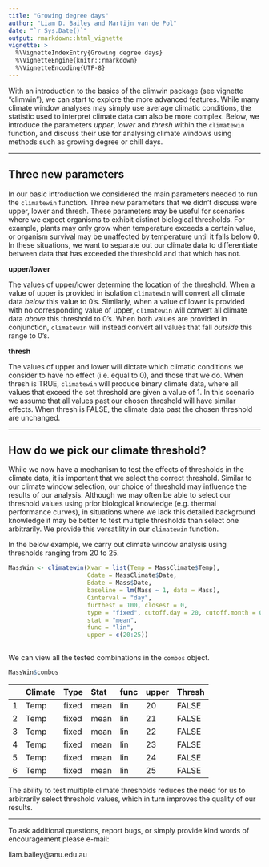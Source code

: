 ```yaml
---
title: "Growing degree days"
author: "Liam D. Bailey and Martijn van de Pol"
date: "`r Sys.Date()`"
output: rmarkdown::html_vignette
vignette: >
  %\VignetteIndexEntry{Growing degree days}
  %\VignetteEngine{knitr::rmarkdown}
  %\VignetteEncoding{UTF-8}
---
```


With an introduction to the basics of the climwin package (see vignette "climwin"), we can start to explore the more advanced features. While many climate window analyses may simply use average climatic conditions, the statistic used to interpret climate data can also be more complex. Below, we introduce the parameters *upper*, *lower* and *thresh* within the `climatewin` function, and discuss their use for analysing climate windows using methods such as growing degree or chill days.

**************************

## Three new parameters

In our basic introduction we considered the main parameters needed to run the `climatewin` function. Three new parameters that we didn't discuss were upper, lower and thresh. These parameters may be useful for scenarios where we expect organisms to exhibit distinct biological thresholds. For example, plants may only grow when temperature exceeds a certain value, or organism survival may be unaffected by temperature until it falls below 0. In these situations, we want to separate out our climate data to differentiate between data that has exceeded the threshold and that which has not.

**upper/lower**

The values of upper/lower determine the location of the threshold. When a value of upper is provided in isolation `climatewin` will convert all climate data *below* this value to 0's. Similarly, when a value of lower is provided with no corresponding value of upper, `climatewin` will convert all climate data *above* this threshold to 0's. When both values are provided in conjunction, `climatewin` will instead convert all values that fall *outside* this range to 0's.

**thresh**

The values of upper and lower will dictate which climatic conditions we consider to have no effect (i.e. equal to 0), and those that we do. When thresh is TRUE, `climatewin` will produce binary climate data, where all values that exceed the set threshold are given a value of 1. In this scenario we assume that all values past our chosen threshold will have similar effects. When thresh is FALSE, the climate data past the chosen threshold are unchanged.

****************************

## How do we pick our climate threshold?

While we now have a mechanism to test the effects of thresholds in the climate data, it is important that we select the correct threshold. Similar to our climate window selection, our choice of threshold may influence the results of our analysis. Although we may often be able to select our threshold values using prior biological knowledge (e.g. thermal performance curves), in situations where we lack this detailed background knowledge it may be better to test multiple thresholds than select one arbitrarily. We provide this versatility in our `climatewin` function.

In the below example, we carry out climate window analysis using thresholds ranging from 20 to 25.

```r

MassWin <- climatewin(Xvar = list(Temp = MassClimate$Temp),
                      Cdate = MassClimate$Date,
                      Bdate = Mass$Date,
                      baseline = lm(Mass ~ 1, data = Mass),
                      Cinterval = "day",
                      furthest = 100, closest = 0,
                      type = "fixed", cutoff.day = 20, cutoff.month = 05,
                      stat = "mean",
                      func = "lin",
                      upper = c(20:25))
                       
```

We can view all the tested combinations in the `combos` object.

```r

MassWin$combos

```

|   |Climate|Type  | Stat| func| upper| Thresh|
|:--|:------|:-----|:----|:----|:-----|:------|
|1  |  Temp |fixed |mean |lin  |  20  |FALSE  |
|2  |  Temp |fixed |mean |lin  |  21  |FALSE  |
|3  |  Temp |fixed |mean |lin  |  22  |FALSE  |
|4  |  Temp |fixed |mean |lin  |  23  |FALSE  |
|5  |  Temp |fixed |mean |lin  |  24  |FALSE  |
|6  |  Temp |fixed |mean |lin  |  25  |FALSE  |

The ability to test multiple climate thresholds reduces the need for us to arbitrarily select threshold values, which in turn improves the quality of our results.

***************************

To ask additional questions, report bugs, or simply provide kind words of encouragement please e-mail:

liam.bailey@anu.edu.au
